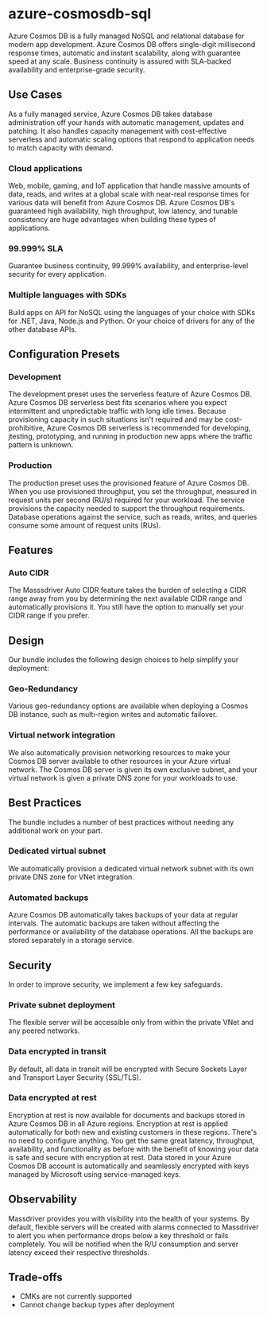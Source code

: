 # azure-cosmosdb-sql
Azure Cosmos DB is a fully managed NoSQL and relational database for modern app development. Azure Cosmos DB offers single-digit millisecond response times, automatic and instant scalability, along with guarantee speed at any scale. Business continuity is assured with SLA-backed availability and enterprise-grade security.

## Use Cases 
As a fully managed service, Azure Cosmos DB takes database administration off your hands with automatic management, updates and patching. It also handles capacity management with cost-effective serverless and automatic scaling options that respond to application needs to match capacity with demand.
### Cloud applications
Web, mobile, gaming, and IoT application that handle massive amounts of data, reads, and writes at a global scale with near-real response times for various data will benefit from Azure Cosmos DB. Azure Cosmos DB's guaranteed high availability, high throughput, low latency, and tunable consistency are huge advantages when building these types of applications.
### 99.999% SLA
Guarantee business continuity, 99.999% availability, and enterprise-level security for every application.
### Multiple languages with SDKs
Build apps on API for NoSQL using the languages of your choice with SDKs for .NET, Java, Node.js and Python. Or your choice of drivers for any of the other database APIs.

## Configuration Presets 
### Development
The development preset uses the serverless feature of Azure Cosmos DB. Azure Cosmos DB serverless best fits scenarios where you expect intermittent and unpredictable traffic with long idle times. Because provisioning capacity in such situations isn't required and may be cost-prohibitive, Azure Cosmos DB serverless is recommended for developing, jtesting, prototyping, and running in production new apps where the traffic pattern is unknown.
### Production
The production preset uses the provisioned feature of Azure Cosmos DB. When you use provisioned throughput, you set the throughput, measured in request units per second (RU/s) required for your workload. The service provisions the capacity needed to support the throughput requirements. Database operations against the service, such as reads, writes, and queries consume some amount of request units (RUs).

## Features
### Auto CIDR
The Masssdriver Auto CIDR feature takes the burden of selecting a CIDR range away from you by determining the next available CIDR range and automatically provisions it. You still have the option to manually set your CIDR range if you prefer.

## Design 
Our bundle includes the following design choices to help simplify your deployment:
### Geo-Redundancy
Various geo-redundancy options are available when deploying a Cosmos DB instance, such as multi-region writes and automatic failover.
### Virtual network integration
We also automatically provision networking resources to make your Cosmos DB server available to other resources in your Azure virtual network. The Cosmos DB server is given its own exclusive subnet, and your virtual network is given a private DNS zone for your workloads to use.

## Best Practices
The bundle includes a number of best practices without needing any additional work on your part.
### Dedicated virtual subnet
We automatically provision a dedicated virtual network subnet with its own private DNS zone for VNet integration.
### Automated backups
Azure Cosmos DB automatically takes backups of your data at regular intervals. The automatic backups are taken without affecting the performance or availability of the database operations. All the backups are stored separately in a storage service.

## Security 
In order to improve security, we implement a few key safeguards. 
### Private subnet deployment
The flexible server will be accessible only from within the private VNet and any peered networks.
### Data encrypted in transit
By default, all data in transit will be encrypted with Secure Sockets Layer and Transport Layer Security (SSL/TLS).
### Data encrypted at rest
Encryption at rest is now available for documents and backups stored in Azure Cosmos DB in all Azure regions. Encryption at rest is applied automatically for both new and existing customers in these regions. There's no need to configure anything. You get the same great latency, throughput, availability, and functionality as before with the benefit of knowing your data is safe and secure with encryption at rest. Data stored in your Azure Cosmos DB account is automatically and seamlessly encrypted with keys managed by Microsoft using service-managed keys.

## Observability 
Massdriver provides you with visibility into the health of your systems. By default, flexible servers will be created with alarms connected to Massdriver to alert you when performance drops below a key threshold or fails completely. You will be notified when the R/U consumption and server latency exceed their respective thresholds.

## Trade-offs 
* CMKs are not currently supported
* Cannot change backup types after deployment
